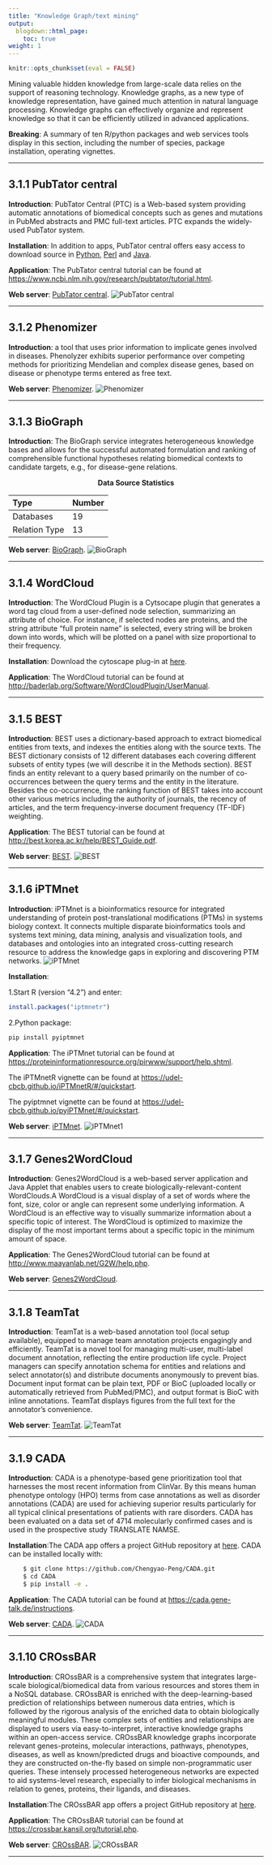 ```yaml
---
title: "Knowledge Graph/text mining"
output:
  blogdown::html_page:
    toc: true
weight: 1
---
```



```r
knitr::opts_chunk$set(eval = FALSE)
```

Mining valuable hidden knowledge from large-scale data relies on the support of reasoning technology. Knowledge graphs, as a new type of knowledge representation, have gained much attention in natural language processing. Knowledge graphs can effectively organize and represent knowledge so that it can be efficiently utilized in advanced applications.

**Breaking**: A summary of ten R/python packages and web services tools display in this section, including the number of species, package installation, operating vignettes.


---

## 3.1.1 **PubTator central**

**Introduction**: PubTator Central (PTC) is a Web-based system providing automatic annotations of biomedical concepts such as genes and mutations in PubMed abstracts and PMC full-text articles. PTC expands the widely-used PubTator system. 

**Installation**: In addition to apps, PubTator central offers easy access to download source in [Python](https://www.ncbi.nlm.nih.gov/CBBresearch/Lu/Demo/tmTools/download/ExampleCode.Python.zip), [Perl](https://www.ncbi.nlm.nih.gov/CBBresearch/Lu/Demo/tmTools/download/ExampleCode.Perl.zip) and [Java](https://www.ncbi.nlm.nih.gov/CBBresearch/Lu/Demo/tmTools/download/ExampleCode.Java.zip).

**Application**: The PubTator central tutorial can be found at <https://www.ncbi.nlm.nih.gov/research/pubtator/tutorial.html>.

**Web server**: [PubTator central](https://www.ncbi.nlm.nih.gov/research/pubtator/).
![PubTator central](/images/PubTator central.jpg?width=60pc)


---

## 3.1.2 **Phenomizer**

**Introduction**: a tool that uses prior information to implicate genes involved in diseases. Phenolyzer exhibits superior performance over competing methods for prioritizing Mendelian and complex disease genes, based on disease or phenotype terms entered as free text.
           
**Web server**: [Phenomizer](https://compbio.charite.de/phenomizer/).
![Phenomizer](/images/Phenolyzer.jpg?width=50pc)

---

## 3.1.3 **BioGraph**

**Introduction**: The BioGraph service integrates heterogeneous knowledge bases and allows for the successful automated formulation and ranking of comprehensible functional hypotheses relating biomedical contexts to candidate targets, e.g., for disease-gene relations. 

  <center><b>Data Source Statistics</b></center>
  | Type           | Number           | 
  | :------------| :--------------| 
  | Databases      |19|
  | Relation Type  |13|

**Web server**: [BioGraph](https://biograph.be/).
![BioGraph](/images/BioGraph.jpg?width=60pc)
 
---

## 3.1.4 **WordCloud**

**Introduction**: The WordCloud Plugin is a Cytsocape plugin that generates a word tag cloud from a user-defined node selection, summarizing an attribute of choice. For instance, if selected nodes are proteins, and the string attribute "full protein name" is selected, every string will be broken down into words, which will be plotted on a panel with size proportional to their frequency.
  
**Installation**: Download the cytoscape plug-in at [here](https://apps.cytoscape.org/apps/wordcloud).

**Application**: The WordCloud tutorial can be found at
<http://baderlab.org/Software/WordCloudPlugin/UserManual>.

---

## 3.1.5 **BEST**

**Introduction**: BEST uses a dictionary-based approach to extract biomedical entities from texts, and indexes the entities along with the source texts. The BEST dictionary consists of 12 different databases each covering different subsets of entity types (we will describe it in the Methods section). BEST finds an entity relevant to a query based primarily on the number of co-occurrences between the query terms and the entity in the literature. Besides the co-occurrence, the ranking function of BEST takes into account other various metrics including the authority of journals, the recency of articles, and the term frequency-inverse document frequency (TF-IDF) weighting.  
        
**Application**: The BEST tutorial can be found at
<http://best.korea.ac.kr/help/BEST_Guide.pdf>.

**Web server**: [BEST](http://best.korea.ac.kr/).
![BEST](/images/BEST.jpg?width=50pc)

 
---

## 3.1.6 **iPTMnet**

**Introduction**: iPTMnet is a bioinformatics resource for integrated understanding of protein post-translational modifications (PTMs) in systems biology context. It connects multiple disparate bioinformatics tools and systems text mining, data mining, analysis and visualization tools, and databases and ontologies into an integrated cross-cutting research resource to address the knowledge gaps in exploring and discovering PTM networks.
![iPTMnet](/images/iPTMent.jpg?width=60pc)
  
**Installation**:

1.Start R (version "4.2") and enter:
```r
install.packages("iptmnetr")
```
2.Python package:
```python
pip install pyiptmnet
```

**Application**: The iPTMnet tutorial can be found at
<https://proteininformationresource.org/pirwww/support/help.shtml>.

The iPTMnetR vignette can be found at <https://udel-cbcb.github.io/iPTMnetR/#/quickstart>.

The pyiptmnet vignette can be found at <https://udel-cbcb.github.io/pyiPTMnet/#/quickstart>.

**Web server**: [iPTMnet](http://best.korea.ac.kr/).
![iPTMnet1](/images/iPTMnet2.jpg?width=60pc)
  
---

## 3.1.7 **Genes2WordCloud**

**Introduction**: Genes2WordCloud is a web-based server application and Java Applet that enables users to create biologically-relevant-content WordClouds.A WordCloud is a visual display of a set of words where the font, size, color or angle can represent some underlying information. A WordCloud is an effective way to visually summarize information about a specific topic of interest. The WordCloud is optimized to maximize the display of the most important terms about a specific topic in the minimum amount of space.

**Application**: The Genes2WordCloud tutorial can be found at <http://www.maayanlab.net/G2W/help.php>.

**Web server**: [Genes2WordCloud](http://www.maayanlab.net/G2W).

 
---

## 3.1.8 **TeamTat**

**Introduction**: TeamTat is a web-based annotation tool (local setup available), equipped to manage team annotation projects engagingly and efficiently. TeamTat is a novel tool for managing multi-user, multi-label document annotation, reflecting the entire production life cycle. Project managers can specify annotation schema for entities and relations and select annotator(s) and distribute documents anonymously to prevent bias. Document input format can be plain text, PDF or BioC (uploaded locally or automatically retrieved from PubMed/PMC), and output format is BioC with inline annotations. TeamTat displays figures from the full text for the annotator's convenience. 
            
**Web server**: [TeamTat](https://www.teamtat.org/).
![TeamTat](/images/TeamTat.jpg?width=50pc)
 
---

## 3.1.9 **CADA**

**Introduction**: CADA is a phenotype-based gene prioritization tool that harnesses the most recent information from ClinVar. By this means human phenotype ontology (HPO) terms from case annotations as well as disorder annotations (CADA) are used for achieving superior results particularly for all typical clinical presentations of patients with rare disorders. CADA has been evaluated on a data set of 4714 molecularly confirmed cases and is used in the prospective study TRANSLATE NAMSE. 

**Installation**:The CADA app offers a project GitHub repository at [here](https://github.com/Chengyao-Peng/CADA). CADA can be installed locally with:
```bash
    $ git clone https://github.com/Chengyao-Peng/CADA.git
    $ cd CADA
    $ pip install -e . 
```

**Application**: The CADA tutorial can be found at <https://cada.gene-talk.de/instructions>.
             
**Web server**: [CADA](https://cada.gene-talk.de/webservice).
![CADA](/images/CADA.jpg?width=50pc)
 
---

## 3.1.10 **CROssBAR**

**Introduction**: CROssBAR is a comprehensive system that integrates large-scale biological/biomedical data from various resources and stores them in a NoSQL database. CROssBAR is enriched with the deep-learning-based prediction of relationships between numerous data entries, which is followed by the rigorous analysis of the enriched data to obtain biologically meaningful modules. These complex sets of entities and relationships are displayed to users via easy-to-interpret, interactive knowledge graphs within an open-access service. CROssBAR knowledge graphs incorporate relevant genes-proteins, molecular interactions, pathways, phenotypes, diseases, as well as known/predicted drugs and bioactive compounds, and they are constructed on-the-fly based on simple non-programmatic user queries. These intensely processed heterogeneous networks are expected to aid systems-level research, especially to infer biological mechanisms in relation to genes, proteins, their ligands, and diseases. 

**Installation**:The CROssBAR app offers a project GitHub repository at [here](https://github.com/cansyl/CROssBAR).

**Application**: The CROssBAR tutorial can be found at <https://crossbar.kansil.org/tutorial.php>.
             
**Web server**: [CROssBAR](https://crossbar.kansil.org/).
![CROssBAR](/images/CROssBAR.jpg?width=50pc)
 
---
 